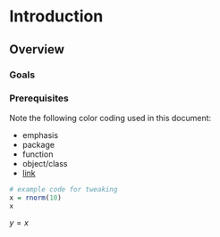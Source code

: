 # Introduction


## Overview

### Goals


### Prerequisites


Note the following color coding used in this document:

- <span class="emph">emphasis</span>
- <span class="pack">package</span>
- <span class="func">function</span>
- <span class="objclass">object/class</span>
- [link]()



```r
# example code for tweaking
x = rnorm(10)
x
```

$y = x$
